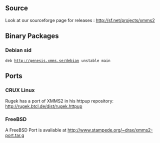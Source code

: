 == Source ==
Look at our sourceforge page for releases : http://sf.net/projects/xmms2

== Binary Packages ==

=== Debian sid ===
 deb http://genesis.xmms.se/debian unstable main

== Ports ==

=== CRUX Linux ===

Rugek has a port of XMMS2 in his httpup repository: http://rugek.btcl.de/dist/rugek.httpup

=== FreeBSD ===

A FreeBSD Port  is avaliable at http://www.stampede.org/~drax/xmms2-port.tar.g